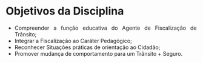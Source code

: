 ```{=html}
<style>
body{text-align: justify}
</style>
```



:::: progress
::: {.progress-bar style="width: 100%;"}
:::
::::

# **Objetivos da Disciplina**

-   Compreender a função educativa do Agente de Fiscalização de Trânsito;
-   Integrar a Fiscalização ao Caráter Pedagógico;
-   Reconhecer Situações práticas de orientação ao Cidadão;
-   Promover mudança de comportamento para um Trânsito + Seguro.

:::: progress
::: {.progress-bar style="width: 100%;"}
:::
::::
